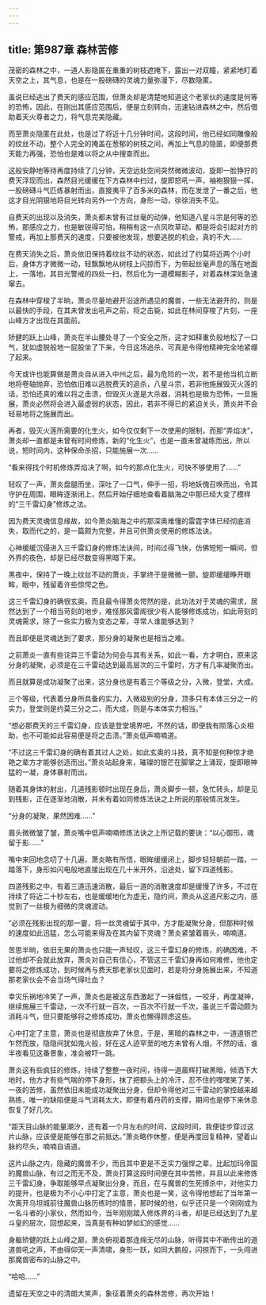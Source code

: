 ```yaml
---
---
---
```

title: 第987章 森林苦修
---



茂密的森林之中，一道人影隐匿在重重的树枝遮掩下，露出一对双瞳，紧紧地盯着天空之上，其气息，也是在一股磅礴的灵魂力量弥漫下，尽数隐匿。

虽说已经逃出了费天的感应范围，但萧炎却是清楚地知道这个老家伙的速度是何等的恐怖，因此，在刚出其感应范围后，便是立刻转向，迅速钻进森林之中，然后借助着天火尊者之力，将气息完美隐藏。

而至萧炎隐匿在此处，也是过了将近十几分钟时间，这段时间，他已经如同雕像般的纹丝不动，整个人完全的掩盖在葱郁的树枝之间，再加上气息的隐匿，即便那费天能力再强，恐怕也是难以将之从中搜查而出。

这般安静地等待再度持续了几分钟，天空远处空间突然微微波动，旋即一脸狰狞的费天浮现而出，森然目光缓缓在下方森林中扫过，旋即怒吼一声，袖袍狠狠一挥，一股磅礴斗气匹练暴射而出，直接夷平了百多米的森林，而在发泄了一番之后，他这才目光阴狠地将目光转向另外一个方向，身形一动，徐徐消失不见。

自费天的出现以及消失，萧炎都未曾有过丝毫的动弹，他知道八星斗宗是何等的恐怖，那感应之力，也是敏锐得可怕，稍稍有这一点风吹草动，都是将会引起对方的警戒，再加上那费天的速度，只要被他发现，想要逃脱的机会，真的不大……

在费天消失之后，萧炎依旧保持着纹丝不动的状态，如此过了约莫将近两个小时后，身体方才微微一动，轻飘飘地从树枝上闪掠而下，为带起丝毫声息的落在地面上，一落地，其目光警戒的四处一扫，然后化为一道模糊影子，对着森林深处急速窜去。

在森林中穿梭了半晌，萧炎尽量地避开沿途所遇见的魔兽，一些无法避开的，则是以最快的手段，在其未曾发出吼声之前，将之击毙，如此在林间穿梭了片刻，一座山峰方才出现在其面前。

矫健的跃上山峰，萧炎在半山腰处寻了一个安全之所，这才如释重负般地松了一口气，犹如虚脱般地一屁股坐了下来，今日这场追杀，可真是令得他精神完全地紧绷了起来。

今天或许也能算做是萧炎自从进入中州之后，最为危险的一次，若不是他当机立断地将卷轴抛弃，恐怕依旧难以逃脱费天的追杀，八星斗宗，若非他施展毁灭火莲的话，恐怕还真的难以将之击溃，但毁灭火遂是大杀器，消耗也是极为恐怖，一旦施展，萧炎必然将会进入最虚弱的状态，因此，若非不得已的紧迫关头，萧炎并不会轻易地将之施展而出。

再者，毁灭火莲所需要的化生火，如今仅仅剩下一次使用的限制，而那“弄焰决”，萧炎却一直都是未曾有时间修炼，新的“化生火”，也是一直未曾凝练而出，所以说，短时间内，这种保命杀招，只能施展一次……

“看来得找个时机修炼弄焰决了啊，如今的那点化生火，可快不够使用了……”

轻叹了一声，萧炎盘腿而坐，深吐了一口气，伸手一招，将地妖傀召唤而出，令其守护在周围，眼眸逐渐闭上，然后开始仔细地查看着脑海之中那已经大变了模样的“三千雷幻身”修炼之法。

因为费天灵魂信息缘故，如今萧炎脑海之中的那深奥难懂的雷霆字体已经彻底消失，取而代之的，是一篇颇为完整，并且可供萧炎使用的修炼法诀。

心神缓缓沉侵进入三千雷幻身的修炼法诀间，时间过得飞快，仿佛短短一瞬间，但外界的夜色，却是已经尽数变得黑暗下来。

黑夜中，保持了一晚上纹丝不动的萧炎，手掌终于是微微一颤，旋即缓缓睁开眼眸，眼中，残留着许些惊愕之色。

这三千雷幻身的确很玄奥，而且最令得萧炎愕然的是，此功法对于灵魂的需求，居然达到了一个相当苛刻的地步，难怪那风雷阁很少有人能够修炼成功，如此苛刻的灵魂需求，除了一些实力极为变态之辈，寻常人谁能够达到？

而且即便是灵魂达到了要求，那分身的凝聚也是相当之难。

之前萧炎一直有些诧异三千雷动为何会与其有关系，如此一看，方才明白，原来这分身的凝聚，必须是在三千雷动达到最高层次的三千雷时，方才有几率凝聚而出。

而且就算是成功凝聚了出来，这分身也是有着三个等级之分，入微，登堂，大成。

三个等级，代表着分身所具备的实力，入微级别的分身，顶多只有本体三分之一的实力，登堂则是约莫三分之二，而大成，则是与本体实力相当。”

“想必那费天的三千雷幻身，应该是登堂境界吧，不然的话，即便我有陨落心炎相助，也不可能如此容易便是将之击溃。”萧炎低声喃喃道。

“不过这三千雷幻身的确有着其过人之处，如此玄奥的斗技，真不知是何种惊才绝艳之辈方才能够创造而出。”萧炎站起身来，璀璨的银芒在脚掌之上涌现，旋即眼神猛的一凝，身体暴射而出。

随着其身体的射出，几道残影顿时出现在身后，萧炎脚步一顿，急忙转头，却是见到残影，正在逐渐地消散，并未有着如同修炼法诀之上所说的那般情况发生。

“分身的凝聚，果然困难……”

眉头微微皱了皱，萧炎嘴中低声喃喃修炼法诀之上所记载的要诀：“以心御形，魂留于影……”

嘴中来回地念叨了十几遍，萧炎略有所悟，眼眸缓缓闭上，脚步轻轻朝前一踏，一踏落下，身形如闪电般地直接出现在几十米开外，沿途处，留下四道残影。

四道残影之中，有着三道迅速消散，最后一道的消散速度却是缓慢了许多，不过在持续了将近二十秒左右，也是缓缓地化为虚无，隐约间，萧炎从这道尺影之内，感觉到了一丝极为细微的灵魂波动。

“必须在残影出现的那一霎，将一丝灵魂留于其中，方才能凝聚分身，但那种时候的速度如此迅猛，怎么可能来得及在其内留下灵魂？萧炎紧皱着眉头，喃喃道。

苦思半晌，依旧无果的萧炎也只能一声轻叹，这三千雷幻身的修炼，的确困难，不过他却不会就此放弃，萧炎对自己有信心，不管这三千雷幻身再如何难修，他也定要将之修炼成功，到时候再与费天那老家伙见面时，若是将分身施展出来，不知道那老家伙会不会当场气得吐血？

幸灾乐祸地冷笑了一声，萧炎也是被这东西激起了一抹倔性，一咬牙，再度凝神，继续施展三千雷动，一次不行就一百次，一百次不行就一千次，虽说三千雷动颇为消耗斗气，但只要能够将之修炼成功，萧炎也懒得顾虑这些。

心中打定了主意，萧炎也是彻底放弃了休息，于是，黑暗的森林之中，一道道银芒乍然而放，隐隐间犹如鬼火般，好在这人迹罕至的地方未曾有人烟，不然的话，谁半夜看见这番景象，准会被吓一跳。

萧炎这有些疯狂的修炼，持续了整整一夜时间，待得一道晨辉打破黑暗，倾洒下大地时，他方才有些气喘的停下身形，抹了把额头上的冷汗，忍不住的嘿嘿笑了笑，一夜的苦修，虽然依旧未能成功凝聚出分身，但却令得他对三千雷动的掌控越来越熟练，唯一的缺陷便是斗气消耗太大，即便有着丹药的支撑，期间也是停下来休息恢复了好几次。

“距天目山脉的能量潮汐，还有着一个月左右的时间，这段时间，我便徒步穿过这片山脉，应该便是能够在那之前抵达。”萧炎略作休整，便是再度回复精神，望着山脉的尽头，喃喃自语道。

这片山脉之内，隐藏的魔兽不少，而且其中更是不乏实力强悍之辈，比起加玛帝国的魔兽山脉，有过之而无不及，萧炎打算这段时间便在其中苦修，并且以此来修炼三千雷幻身，争取能够早点凝聚出分身，而且，在与魔兽的生死搏杀中，对他实力的提升，也是极为不小心中打定了主意，萧炎也是一笑，这令得他想起了当年第一次离开乌坦城前往魔兽山脉历练时的情景，那时候的他，似乎还只是一个刚刚成为一名斗者的小家伙，然而如今，当年刚刚踏入修炼界的斗者，却是已经达到了九星斗皇的层次，回想起来，当真是有种如梦如幻的感觉……

身躯矫健的跃上山峰之巅，萧炎俯视着那连绵无尽的山脉，听得其中不断传出的道道兽吼之声，不由得仰天一声清啸，身形一跃，如同大鹏般，闪掠而下，一头闯进那魔兽密布的山脉之中。

“哈哈……”

遗留在天空之中的清朗大笑声，象征着萧炎的森林苦修，再次开始！